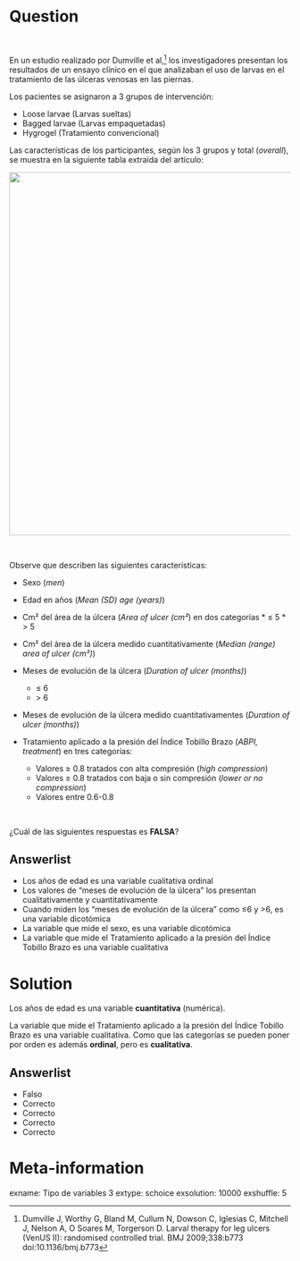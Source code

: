 Question
========

<br/>

En un estudio realizado por Dumville et al,[^1] los investigadores presentan los resultados de un ensayo clínico en el que analizaban el uso de larvas en el tratamiento de las úlceras venosas en las piernas.

[^1]:Dumville J, Worthy G, Bland M, Cullum N, Dowson C, Iglesias C, Mitchell J, Nelson A, O Soares M, Torgerson D. Larval therapy for leg ulcers (VenUS II): randomised controlled trial. BMJ 2009;338:b773
doi:10.1136/bmj.b773

Los pacientes se asignaron a 3 grupos de intervención:

  * Loose larvae (Larvas sueltas)
  * Bagged larvae (Larvas empaquetadas)
  * Hygrogel (Tratamiento convencional)

Las características de los participantes, según los 3 grupos y total (*overall*), se muestra en la siguiente tabla extraída del artículo:

![](/Users/jvila/Dropbox/euit/common/exerc/fig/larval.png){width=650px}

<br/>

Observe que describen las siguientes características:

* Sexo (*men*)

* Edad en años (*Mean (SD) age (years)*)

* Cm&sup2; del área de la úlcera (*Area of ulcer (cm&sup2;*) en dos categorías
      * &le; 5
      * &gt; 5
* Cm&sup2; del área de la úlcera medido cuantitativamente (*Median (range) area of ulcer (cm&sup2;)*)

* Meses de evolución de la úlcera (*Duration of ulcer (months)*) 
    * &le; 6
    * &gt; 6

* Meses de evolución de la úlcera medido cuantitativamentes (*Duration of ulcer (months)*) 

* Tratamiento aplicado a la presión del Índice Tobillo Brazo (*ABPI, treatment*) en tres categorías:
    * Valores &ge; 0.8 tratados con alta compresión (*high compression*)
    * Valores &ge; 0.8 tratados con baja o sin compresión (*lower or no compression*)
    * Valores entre 0.6-0.8


<br/>

¿Cuál de las siguientes respuestas es **FALSA**?

Answerlist
----------
* Los años de edad es una variable cualitativa ordinal
* Los valores de "meses de evolución de la úlcera" los presentan cualitativamente y cuantitativamente
* Cuando miden los "meses de evolución de la úlcera" como  &le;6 y &gt;6, es una variable dicotómica
* La variable que mide el sexo, es una variable dicotómica
* La variable que mide el Tratamiento aplicado a la presión del Índice Tobillo Brazo es una variable cualitativa

Solution
========

Los años de edad es una variable **cuantitativa** (numérica).

La variable que mide el Tratamiento aplicado a la presión del Índice Tobillo Brazo es una variable cualitativa. Como que las categorías se pueden poner por orden es además **ordinal**, pero es **cualitativa**.



Answerlist
----------
* Falso
* Correcto
* Correcto
* Correcto
* Correcto


Meta-information
================
exname: Tipo de variables 3
extype: schoice
exsolution: 10000
exshuffle: 5

